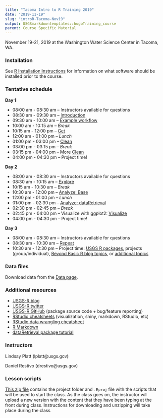 ```yaml
---
title: "Tacoma Intro to R Training 2019"
date: "2019-11-19"
slug: "introR-Tacoma-Nov19"
output: USGSmarkdowntemplates::hugoTraining_course
parent: Course Specific Material
---
```


November 19-21, 2019 at the Washington Water Science Center in Tacoma, WA.

### Installation

See [R Installation Instructions](/installr) for information on what software should be installed prior to the course. 

### Tentative schedule

**Day 1**

* 08:00 am - 08:30 am -- Instructors available for questions
* 08:30 am - 09:30 am -- [Introduction](/intro-curriculum/Introduction)
* 09:30 am - 10:00 am -- [Example workflow](/intro-curriculum/data/data_workflow.Rmd)
* 10:00 am - 10:15 am -- *Break*
* 10:15 am - 12:00 pm -- [Get](/intro-curriculum/Get)
* 12:00 am - 01:00 pm -- *Lunch*
* 01:00 pm - 03:00 pm -- [Clean](/intro-curriculum/Clean)
* 03:00 pm - 03:15 pm -- *Break*
* 03:15 pm - 04:00 pm -- More [Clean](/intro-curriculum/Clean)
* 04:00 pm - 04:30 pm -- Project time!

**Day 2**

* 08:00 am - 08:30 am -- Instructors available for questions
* 08:30 am - 10:15 am -- [Explore](/intro-curriculum/Explore)
* 10:15 am - 10:30 am -- *Break*
* 10:30 am - 12:00 pm -- [Analyze: Base](/intro-curriculum/Analyze)
* 12:00 pm - 01:00 pm -- *Lunch*
* 01:00 pm - 02:30 pm -- [Analyze: dataRetrieval](https://cran.r-project.org/web/packages/dataRetrieval/dataRetrieval.pdf) 
* 02:30 pm - 02:45 pm -- *Break*
* 02:45 pm - 04:00 pm -- Visualize with ggplot2: [Visualize](/intro-curriculum/ggplot2/)
* 04:00 pm - 04:30 pm -- Project time!

**Day 3**

* 08:00 am - 08:30 am -- Instructors available for questions
* 08:30 am - 10:30 am -- [Repeat](/intro-curriculum/Reproduce/)
* 10:30 am - 12:30 pm -- Project time: [USGS R packages](/intro-curriculum/USGS/), projects (group/individual), [Beyond Basic R blog topics](https://waterdata.usgs.gov/blog/tags/beyond-basic-r/), or [additional topics](/intro-curriculum/Additional/)

### Data files

Download data from the [Data page](/intro-curriculum/data/).

### Additional resources

* [USGS-R blog](https://waterdata.usgs.gov/blog/tags/r/)
* [USGS-R twitter](https://twitter.com/USGS_R)
* [USGS-R GitHub](https://github.com/USGS-R) (package source code + bug/feature reporting)
* [RStudio cheatsheets](https://www.rstudio.com/resources/cheatsheets/) (visualization, shiny, markdown, RStudio, etc)
* [RStudio data wrangling cheatsheet](https://www.rstudio.com/wp-content/uploads/2015/02/data-wrangling-cheatsheet.pdf)
* [R Markdown](http://rmarkdown.rstudio.com/lesson-1.html)
* [dataRetrieval package tutorial](https://owi.usgs.gov/R/dataRetrieval.html#1)

### Instructors

Lindsay Platt (lplatt@usgs.gov)

Daniel Restivo (drestivo@usgs.gov)

### Lesson scripts

[This zip file](https://drive.google.com/open?id=1RZAQyYRUMw3-k8iQP8tam7iM93kNzodR) contains the project folder and `.Rproj` file with the scripts that will be used to start the class. As the class goes on, the instructor will upload a new version with the content that they have been typing at the front during class. Instructions for downloading and unzipping will take place during the class.
